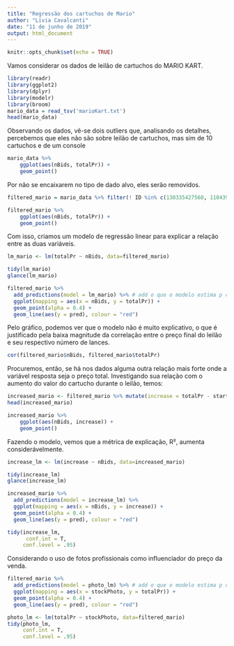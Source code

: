 ```yaml
---
title: "Regressão dos cartuchos de Mario"
author: "Lívia Cavalcanti"
date: "11 de junho de 2019"
output: html_document
---
```


```r
knitr::opts_chunk$set(echo = TRUE)
```

Vamos considerar os dados de leilão de cartuchos do MARIO KART.
```r
library(readr)
library(ggplot2)
library(dplyr)
library(modelr)
library(broom)
mario_data = read_tsv('marioKart.txt')
head(mario_data)
```

Observando os dados, vê-se dois outliers que, analisando os detalhes, percebemos que eles não são sobre leilão de cartuchos, mas sim de 10 cartuchos e de um console
```r
mario_data %>%
    ggplot(aes(nBids, totalPr)) +
    geom_point() 
```

Por não se encaixarem no tipo de dado alvo, eles serão removidos.
```r
filtered_mario = mario_data %>% filter(! ID %in% c(130335427560, 110439174663))

filtered_mario %>%
    ggplot(aes(nBids, totalPr)) +
    geom_point() 
```

Com isso, criamos um modelo de regressão linear para explicar a relação entre as duas variáveis.
```r
lm_mario <- lm(totalPr ~ nBids, data=filtered_mario)

tidy(lm_mario)
glance(lm_mario)
```

```r
filtered_mario %>% 
  add_predictions(model = lm_mario) %>% # add o que o modelo estima p cada hs_grad
  ggplot(mapping = aes(x = nBids, y = totalPr)) + 
  geom_point(alpha = 0.4) + 
  geom_line(aes(y = pred), colour = "red")
```

Pelo gráfico, podemos ver que o modelo não é muito explicativo, o que é justificado pela baixa magnitude da correlação entre o preço final do leilão e seu respectivo número de lances.
```r
cor(filtered_mario$nBids, filtered_mario$totalPr)
```

Procuremos, então, se há nos dados alguma outra relação mais forte onde a variável resposta seja o preço total.
Investigando sua relação com o aumento do valor do cartucho durante o leilão, temos:
```r
increased_mario <- filtered_mario %>% mutate(increase = totalPr - startPr)
head(increased_mario)
```
```r
increased_mario %>%
    ggplot(aes(nBids, increase)) +
    geom_point() 
```

Fazendo o modelo, vemos que a métrica de explicação, R², aumenta considerávelmente.
```r
increase_lm <- lm(increase ~ nBids, data=increased_mario)

tidy(increase_lm)
glance(increase_lm)
```

```r
increased_mario %>% 
  add_predictions(model = increase_lm) %>%
  ggplot(mapping = aes(x = nBids, y = increase)) + 
  geom_point(alpha = 0.4) + 
  geom_line(aes(y = pred), colour = "red")
```

```r
tidy(increase_lm,
      conf.int = T,
     conf.level = .95)
```

Considerando o uso de fotos profissionais como influenciador do preço da venda.

```r
filtered_mario %>% 
  add_predictions(model = photo_lm) %>% # add o que o modelo estima p cada hs_grad
  ggplot(mapping = aes(x = stockPhoto, y = totalPr)) + 
  geom_point(alpha = 0.4) + 
  geom_line(aes(y = pred), colour = "red")
```

```r
photo_lm <- lm(totalPr ~ stockPhoto, data=filtered_mario)
tidy(photo_lm,
     conf.int = T,
     conf.level = .95)
```

```r

```

